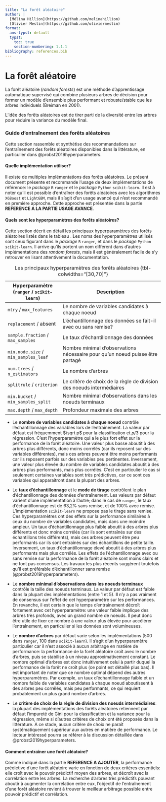```yaml
---
title: "La forêt aléatoire"
author: |
  [Mélina Hillion](https://github.com/melinahillion)
  [Olivier Meslin](https://github.com/oliviermeslin)
format:
  ams-typst: default
  typst:
    toc: true
    section-numbering: 1.1.1
bibliography: references.bib
---
```

  
```{=typst} 
#import "@preview/mitex:0.2.4": *
#set math.equation(
numbering: "(1)",
supplement: none
)
```


```{=typst}
#import "@preview/mitex:0.2.4": *
#set math.equation(
  numbering: "(1)",
  supplement: none
  )

#set page("a4")

#set text(font: "IBM Plex Sans")

// Bold titles.
#show table.cell.where(y: 0): set text(weight: "bold")

// Tableaux alignés à gauche, sauf première ligne centrée
#show table.cell: set align(left+horizon)
#show table.cell.where(y: 0): set align(center+horizon)

#show figure.where(
  kind: table
): set figure.caption(position: top)

// Tableau zébré
#set table(
  fill: (_, y) => if calc.odd(y) { rgb("EAF2F5") },
)
```

# La forêt aléatoire

La forêt aléatoire (_random forests_) est une méthode d'apprentissage automatique supervisé qui combine plusieurs arbres de décision pour former un modèle d'ensemble plus performant et robuste/stable que les arbres individuels (Breiman en 2001).

L'idée des forêts aléatoires est de tirer parti de la diversité entre les arbres pour réduire la variance du modèle final. 


### Guide d'entraînement des forêts aléatoires

Cette section rassemble et synthétise des recommandations sur l'entraînement des forêts aléatoires disponibles dans la littérature, en particulier dans @probst2019hyperparameters.

#### Quelle implémentation utiliser?

Il existe de multiples implémentations des forêts aléatoires. Le présent document présente et recommande l'usage de deux implémentations de référence: le _package_ `R` `ranger` et le _package_ `Python` `scikit-learn`. Il est à noter qu'il est possible d'entraîner des forêts aléatoires avec les algorithmes `XGBoost` et `LightGBM`, mais il s'agit d'un usage avancé qui n'est recommandé en première approche. Cette approche est présentée dans la partie __REFERENCE A LA PARTIE USAGE AVANCE__.


#### Quels sont les hyperparamètres des forêts aléatoires?

Cette section décrit en détail les principaux hyperparamètres des forêts aléatoires listés dans le tableau `@tbl-hyp-rf`{=typst}. Les noms des hyperparamètres utilisés sont ceux figurant dans le _package_ `R` `ranger`, et dans le _package_ `Python` `scikit-learn`. Il arrive qu'ils portent un nom différent dans d'autres implémentations des _random forests_, mais il est généralement facile de s'y retrouver en lisant attentivement la documentation.


```{=typst}
#figure(
  table(
    columns: (2fr, 2fr, 6fr,),
    // align: (center, center, center),
    table.header(
      table.cell(colspan: 2, "Hyperparamètre"),
      [Description]
    ),
    [#text(box(image("./icons/logo-R.svg", height:2em))) \ `ranger`],
    [#text(box(image("./icons/logo-python.svg", height:2em))) \ `scikit-learn`],
    [],
    [ `mtry`   ], [ `max_features`                 ], [Le nombre de variables candidates à chaque noeud                              ],
    [ `replacement`   ], [ absent                  ], [L'échantillonnage des données se fait-il avec ou sans remise?                 ],
    [ `sample.fraction`   ], [ `max_samples`       ], [Le taux d'échantillonnage des données                                         ],
    [ `min.node.size`   ], [ `min_samples_leaf`    ], [Nombre minimal d'observations nécessaire pour qu'un noeud puisse être partagé ],
    [ `num.trees`   ], [ `n_estimators`            ], [Le nombre d'arbres                                                            ],
    [ `splitrule` ], [ `criterion`                 ], [Le critère de choix de la règle de division des noeuds intermédiaires         ],
    [ `min.bucket`  ], [ `min_samples_split`       ], [Nombre minimal d'observations dans les noeuds terminaux                       ],
    [ `max.depth`  ], [ `max_depth`                ], [Profondeur maximale des arbres                                                ],
  ),
    caption: [ Les principaux hyperparamètres des forêts aléatoires],
) <tbl-hyp-rf>
```

```{=typst}
#table(
  align: center,
  columns: 3,
  // First row (default alignment)
  [ "Header 1", "Header 2", "Header 3" ],
  // Second row (centered)
  align(center)[ "Cell 1"],
  align(center)[ "Cell 2"],
  align(center)[ "Cell 3"],
  // Third row (default alignment)
  [ "Data 1", "Data 2", "Data 3" ]
)
```





| Hyperparamètre (`ranger` / `scikit-learn`) |                                  Description                                  |
| ------------------------------------------ | ----------------------------------------------------------------------------- |
| `mtry`   / `max_features`                  | Le nombre de variables candidates à chaque noeud                              |
| `replacement`   / absent                   | L'échantillonnage des données se fait-il avec ou sans remise?                 |
| `sample.fraction`   / `max_samples`        | Le taux d'échantillonnage des données                                         |
| `min.node.size`   / `min_samples_leaf`     | Nombre minimal d'observations nécessaire pour qu'un noeud puisse être partagé |
| `num.trees`   / `n_estimators`             | Le nombre d'arbres                                                            |
| `splitrule` / `criterion`                  | Le critère de choix de la règle de division des noeuds intermédiaires         |
| `min.bucket`  / `min_samples_split`        | Nombre minimal d'observations dans les noeuds terminaux                       |
| `max.depth`  / `max_depth`                 | Profondeur maximale des arbres                                                |

: Les principaux hyperparamètres des forêts aléatoires {tbl-colwidths="[30,70]"}

- Le __nombre de variables candidates à chaque noeud__ contrôle l'échantillonnage des variables lors de l'entraînement. La valeur par défaut est fréquemment $\sqrt p$ pour la classification et $p/3$ pour la régression. C'est l'hyperparamètre qui a le plus fort effet sur la performance de la forêt aléatoire. Une valeur plus basse aboutit à des arbres plus différents, donc moins corrélés (car ils reposent sur des variables différentes), mais ces arbres peuvent être moins performants car ils reposent parfois sur des variables peu pertinentes. Inversement, une valeur plus élevée du nombre de variables candidates aboutit à des arbres plus performants, mais plus corrélés. C'est en particulier le cas si seulement certaines variables sont très prédictives, car ce sont ces variables qui apparaitront dans la plupart des arbres.

- Le __taux d'échantillonnage__ et le __mode de tirage__ contrôlent le plan d'échantillonnage des données d'entraînement. Les valeurs par défaut varient d'une implémentation à l'autre; dans le cas de `ranger`, le taux d'échantillonnage est de 63,2% sans remise, et de 100% avec remise. L'implémentation `scikit-learn` ne propose pas le tirage sans remise. Ces hyperparamètres ont des effets sur la performance similaires à ceux du nombre de variables candidates, mais dans une moindre ampleur. Un taux d'échantillonnage plus faible aboutit à des arbres plus différents et donc moins corrélés (car ils sont entraînés sur des échantillons très différents), mais ces arbres peuvent être peu performants car ils sont entraînés sur des échantillons de petite taille. Inversement, un taux d'échantillonnage élevé aboutit à des arbres plus performants mais plus corrélés. Les effets de l'échantillonnage avec ou sans remise sur la performance de la forêt aléatoire sont moins clairs et ne font pas consensus. Les travaux les plus récents suggèrent toutefois qu'il est préférable d'échantillonner sans remise (@probst2019hyperparameters).

- Le __nombre minimal d'observations dans les noeuds terminaux__ contrôle la taille des noeuds terminaux. La valeur par défaut est faible dans la plupart des implémentations (entre 1 et 5). Il n'y a pas vraiment de consensus sur l'effet de cet hyperparamètre sur les performances. En revanche, il est certain que le temps d'entraînement décroît fortement avec cet hyperparamètre: une valeur faible implique des arbres très profonds, avec un grand nombre de noeuds. Il peut donc être utile de fixer ce nombre à une valeur plus élevée pour accélérer l'entraînement, en particulier si les données sont volumineuses.

- Le __nombre d'arbres__ par défaut varie selon les implémentations (500 dans `ranger`, 100 dans `scikit-learn`).  Il s'agit d'un hyperparamètre particulier car il n'est associé à aucun arbitrage en matière de performance: la performance de la forêt aléatoire croît avec le nombre d'arbres, puis se stabilise à un niveau approximativement constant. Le nombre optimal d'arbres est donc intuitivement celui à partir duquel la performance de la forêt ne croît plus (ce point est détaillé plus bas). Il est important de noter que ce nombre optimal dépend des autres hyperparamètres. Par exemple, un taux d'échantillonnage faible et un nombre faible de variables candidates à chaque noeud aboutissent à des arbres peu corrélés, mais peu performants, ce qui requiert probablement un plus grand nombre d'arbres.

- Le __critère de choix de la règle de division des noeuds intermédiaires__: la plupart des implémentations des forêts aléatoires retiennent par défaut l'impureté de Gini pour la classification et la variance pour la régression, même si d'autres critères de choix ont été proposés dans la littérature. A ce stade, aucun critère de choix ne paraît systématiquement supérieur aux autres en matière de performance. Le lecteur intéressé pourra se référer à la discussion détaillée dans @probst2019hyperparameters.

#### Comment entraîner une forêt aléatoire?

Comme indiqué dans la partie __REFERENCE A AJOUTER__, la performance prédictive d'une forêt aléatoire varie en fonction de deux critères essentiels: elle croît avec le pouvoir prédictif moyen des arbres, et décroît avec la corrélation entre les arbres. La recherche d'arbres très prédictifs pouvant aboutir à augmenter la corrélation entre eux, l'objectif de l'entraînement d'une forêt aléatoire revient à trouver le meilleur arbitrage possible entre pouvoir prédictif et corrélation. 



